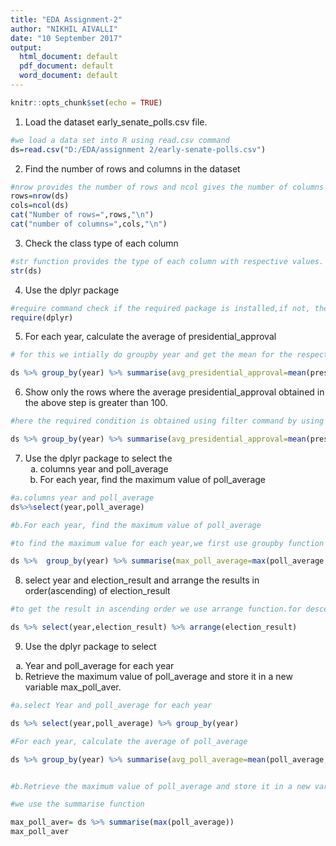 ---
title: "EDA Assignment-2"
author: "NIKHIL AIVALLI"
date: "10 September 2017"
output:
  html_document: default
  pdf_document: default
  word_document: default
---

```{r setup, include=FALSE}
knitr::opts_chunk$set(echo = TRUE)
```

1)	Load the dataset early_senate_polls.csv file.
```{r}
#we load a data set into R using read.csv command
ds=read.csv("D:/EDA/assignment 2/early-senate-polls.csv")
```

2)	Find the number of rows and columns in the dataset
```{r}
#nrow provides the number of rows and ncol gives the number of columns
rows=nrow(ds)
cols=ncol(ds)
cat("Number of rows=",rows,"\n")
cat("number of columns=",cols,"\n")
```

3)	Check the class type of each column
```{r}
#str function provides the type of each column with respective values.
str(ds)
```

4)	Use the dplyr package
```{r}
#require command check if the required package is installed,if not, then it will install and load it.
require(dplyr)
```

5)	For each year, calculate the average of presidential_approval
```{r}
# for this we intially do groupby year and get the mean for the respective years using summarise function.

ds %>% group_by(year) %>% summarise(avg_presidential_approval=mean(presidential_approval,na.rm=TRUE))
```

6)	Show only the rows where the average presidential_approval obtained in the above step is greater than 100.
```{r}
#here the required condition is obtained using filter command by using the new variable created in summarise function.

ds %>% group_by(year) %>% summarise(avg_presidential_approval=mean(presidential_approval,na.rm=TRUE)) %>%  filter(avg_presidential_approval>100)
```

7)	Use the dplyr package to select the 
    a.	columns year and poll_average
    b.	For each year, find the maximum value of poll_average

```{r}
#a.columns year and poll_average
ds%>%select(year,poll_average)

#b.For each year, find the maximum value of poll_average

#to find the maximum value for each year,we first use groupby function and find maximum using summarise function

ds %>%  group_by(year) %>% summarise(max_poll_average=max(poll_average,na.rm=TRUE))
```

8)	select year and election_result and arrange the results in order(ascending) of election_result 

```{r}
#to get the result in ascending order we use arrange function.for descending order we use desc(election_result).

ds %>% select(year,election_result) %>% arrange(election_result)
```

9)	Use the dplyr package to select
   a.	Year and poll_average for each year
   b.	Retrieve the maximum value of poll_average and store it in a new variable max_poll_aver.

```{r}
#a.select Year and poll_average for each year

ds %>% select(year,poll_average) %>% group_by(year)

#For each year, calculate the average of poll_average

ds %>% group_by(year) %>% summarise(avg_poll_average=mean(poll_average,na.rm=TRUE))


#b.Retrieve the maximum value of poll_average and store it in a new variable max_poll_aver.

#we use the summarise function

max_poll_aver= ds %>% summarise(max(poll_average))
max_poll_aver
```


 


